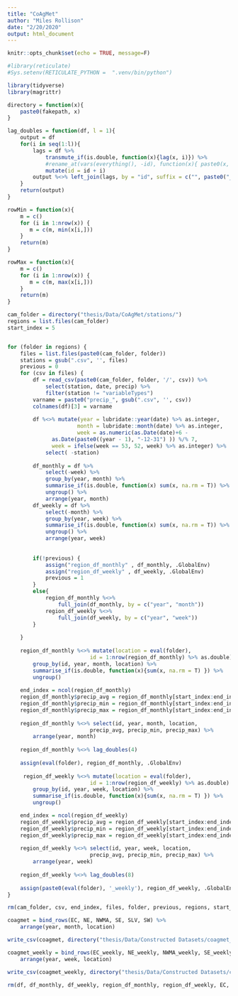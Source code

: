 ```yaml
---
title: "CoAgMet"
author: "Miles Rollison"
date: "2/20/2020"
output: html_document
---
```


```r
knitr::opts_chunk$set(echo = TRUE, message=F)

#library(reticulate)
#Sys.setenv(RETICULATE_PYTHON =  ".venv/bin/python")

library(tidyverse)
library(magrittr)

directory = function(x){
    paste0(fakepath, x)
}
```

```r
lag_doubles = function(df, l = 1){
    output = df
    for(i in seq(1:l)){
        lags = df %>% 
            transmute_if(is.double, function(x){lag(x, i)}) %>%
            #rename_at(vars(everything(), -id), function(x){ paste0(x, "_lag", i) }) %>%
            mutate(id = id + i)
        output %<>% left_join(lags, by = "id", suffix = c("", paste0("_lag", i))) %>% select(id, everything())   
    }
    return(output)
}

rowMin = function(x){
    m = c()
    for (i in 1:nrow(x)) {
       m = c(m, min(x[i,]))
    }
    return(m)
}

rowMax = function(x){
    m = c()
    for (i in 1:nrow(x)) {
       m = c(m, max(x[i,]))
    }
    return(m)
}
```

```r
cam_folder = directory("thesis/Data/CoAgMet/stations/")
regions = list.files(cam_folder)
start_index = 5


for (folder in regions) {
    files = list.files(paste0(cam_folder, folder))
    stations = gsub(".csv", '', files)
    previous = 0
    for (csv in files) {
        df = read_csv(paste0(cam_folder, folder, '/', csv)) %>%
            select(station, date, precip) %>% 
            filter(station != "variableTypes")
        varname = paste0("precip_", gsub(".csv", '', csv))
        colnames(df)[3] = varname
        
        df %<>% mutate(year = lubridate::year(date) %>% as.integer,
                      month = lubridate::month(date) %>% as.integer,
                      week = as.numeric(as.Date(date)+6 -
              as.Date(paste0((year - 1), "-12-31") )) %/% 7,
              week = ifelse(week == 53, 52, week) %>% as.integer) %>% 
            select( -station)
        
        df_monthly = df %>% 
            select(-week) %>% 
            group_by(year, month) %>% 
            summarise_if(is.double, function(x) sum(x, na.rm = T)) %>% 
            ungroup() %>% 
            arrange(year, month)
        df_weekly = df %>%
            select(-month) %>% 
            group_by(year, week) %>% 
            summarise_if(is.double, function(x) sum(x, na.rm = T)) %>% 
            ungroup() %>%
            arrange(year, week)
        
        
        if(!previous) {
            assign("region_df_monthly" , df_monthly, .GlobalEnv)
            assign("region_df_weekly" , df_weekly, .GlobalEnv)
            previous = 1
        }
        else{
            region_df_monthly %<>%
                full_join(df_monthly, by = c("year", "month")) 
            region_df_weekly %<>%
                full_join(df_weekly, by = c("year", "week"))
        }
       
    }
    
    region_df_monthly %<>% mutate(location = eval(folder),
                          id = 1:nrow(region_df_monthly) %>% as.double) %>%
        group_by(id, year, month, location) %>%
        summarise_if(is.double, function(x){sum(x, na.rm = T) }) %>% 
        ungroup()
    
    end_index = ncol(region_df_monthly)
    region_df_monthly$precip_avg = region_df_monthly[start_index:end_index] %>% rowMeans( na.rm = T)
    region_df_monthly$precip_min = region_df_monthly[start_index:end_index] %>% rowMin()
    region_df_monthly$precip_max = region_df_monthly[start_index:end_index] %>% rowMax()
    
    region_df_monthly %<>% select(id, year, month, location,
                          precip_avg, precip_min, precip_max) %>% 
        arrange(year, month)
    
    region_df_monthly %<>% lag_doubles(4)
    
    assign(eval(folder), region_df_monthly, .GlobalEnv)
    
     region_df_weekly %<>% mutate(location = eval(folder),
                          id = 1:nrow(region_df_weekly) %>% as.double) %>%
        group_by(id, year, week, location) %>% 
        summarise_if(is.double, function(x){sum(x, na.rm = T) }) %>% 
        ungroup()

    end_index = ncol(region_df_weekly)
    region_df_weekly$precip_avg = region_df_weekly[start_index:end_index] %>% rowMeans( na.rm = T)
    region_df_weekly$precip_min = region_df_weekly[start_index:end_index] %>% rowMin()
    region_df_weekly$precip_max = region_df_weekly[start_index:end_index] %>% rowMax()
    
    region_df_weekly %<>% select(id, year, week, location,
                          precip_avg, precip_min, precip_max) %>% 
        arrange(year, week)
    
    region_df_weekly %<>% lag_doubles(8)
    
    assign(paste0(eval(folder), '_weekly'), region_df_weekly, .GlobalEnv)
}

rm(cam_folder, csv, end_index, files, folder, previous, regions, start_index, stations, varname)
```

```r
coagmet = bind_rows(EC, NE, NWMA, SE, SLV, SW) %>%  
    arrange(year, month, location)

write_csv(coagmet, directory("thesis/Data/Constructed Datasets/coagmet_monthly.csv"))

coagmet_weekly = bind_rows(EC_weekly, NE_weekly, NWMA_weekly, SE_weekly,  SLV_weekly, SW_weekly) %>%  
    arrange(year, week, location)

write_csv(coagmet_weekly, directory("thesis/Data/Constructed Datasets/coagmet_weekly.csv"))
```

```r
rm(df, df_monthly, df_weekly, region_df_monthly, region_df_weekly, EC, NE, NWMA, SE, SLV, SW, EC_weekly, NE_weekly, NWMA_weekly, SE_weekly,  SLV_weekly, SW_weekly, coagmet, coagmet_weekly)
```

```r

```
